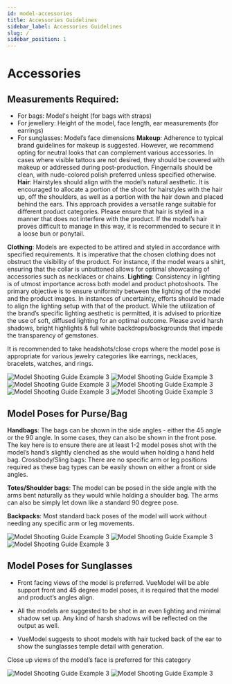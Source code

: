 ```yaml
---
id: model-accessories
title: Accessories Guidelines
sidebar_label: Accessories Guidelines
slug: /
sidebar_position: 1
---
```


# Accessories

## Measurements Required: 

- For bags: Model's height (for bags with straps)
- For jewellery: Height of the model, face length, ear measurements (for earrings)
- For sunglasses: Model’s face dimensions
**Makeup**: Adherence to typical brand guidelines for makeup is suggested. However, we recommend opting for neutral looks that can complement various accessories. In cases where visible tattoos are not desired, they should be covered with makeup or addressed during post-production. Fingernails should be clean, with nude-colored polish preferred unless specified otherwise.
**Hair**: Hairstyles should align with the model’s natural aesthetic. It is encouraged to allocate a portion of the shoot for hairstyles with the hair up, off the shoulders, as well as a portion with the hair down and placed behind the ears. This approach provides a versatile range suitable for different product categories. Please ensure that hair is styled in a manner that does not interfere with the product. If the model’s hair proves difficult to manage in this way, it is recommended to secure it in a loose bun or ponytail.

**Clothing**: Models are expected to be attired and styled in accordance with specified requirements. It is imperative that the chosen clothing does not obstruct the visibility of the product. For instance, if the model wears a shirt, ensuring that the collar is unbuttoned allows for optimal showcasing of accessories such as necklaces or chains.
**Lighting**: Consistency in lighting is of utmost importance across both model and product photoshoots. The primary objective is to ensure uniformity between the lighting of the model and the product images. In instances of uncertainty, efforts should be made to align the lighting setup with that of the product. While the utilization of the brand’s specific lighting aesthetic is permitted, it is advised to prioritize the use of soft, diffused lighting for an optimal outcome. Please avoid harsh shadows, bright highlights & full white backdrops/backgrounds that impede the transparency of gemstones.

It is recommended to take headshots/close crops where the model pose is appropriate for various jewelry categories like earrings, necklaces, bracelets, watches, and rings. 

![Model Shooting Guide Example 3](https://d1r1e7xjkfj7nz.cloudfront.net/model_shooting_guide6.JPG)
![Model Shooting Guide Example 3](https://d1r1e7xjkfj7nz.cloudfront.net/model_shooting_guide7.JPG)
![Model Shooting Guide Example 3](https://d1r1e7xjkfj7nz.cloudfront.net/model_shooting_guide8.JPG)
![Model Shooting Guide Example 3](https://d1r1e7xjkfj7nz.cloudfront.net/model_shooting_guide9.JPG)
![Model Shooting Guide Example 3](https://d1r1e7xjkfj7nz.cloudfront.net/model_shooting_guide10.JPG)
![Model Shooting Guide Example 3](https://d1r1e7xjkfj7nz.cloudfront.net/model_shooting_guide11.JPG)

## Model Poses for Purse/Bag

**Handbags**: The bags can be shown in the side angles - either the 45 angle or the 90 angle. In some cases, they can also be shown in the front pose. The key here is to ensure there are at least 1-2 model poses shot with the model’s hand’s slightly clenched as she would when holding a hand held bag.
Crossbody/Sling bags: There are no specific arm or leg positions required as these bag types can be easily shown on either a front or side angles. 


**Totes/Shoulder bags**: The model can be posed in the side angle with the arms bent naturally as they would while holding a shoulder bag. The arms can also be simply let down like a standard 90 degree pose.  

**Backpacks**: Most standard back poses of the model will work without needing any specific arm or leg movements. 


![Model Shooting Guide Example 3](https://d1r1e7xjkfj7nz.cloudfront.net/model_shooting_guide12.PNG)
![Model Shooting Guide Example 3](https://d1r1e7xjkfj7nz.cloudfront.net/model_shooting_guide13.JPG)
![Model Shooting Guide Example 3](https://d1r1e7xjkfj7nz.cloudfront.net/model_shooting_guide14.JPG)

## Model Poses for Sunglasses


- Front facing views of the model is preferred. VueModel will be able support front and 45 degree model poses, it is required that the model and product’s angles align. 


- All the models are suggested to be shot in an even lighting and minimal shadow set up. Any kind of harsh shadows will be reflected on the output as well. 


- VueModel suggests to shoot models with hair tucked back of the ear to show the sunglasses temple detail with generation. 


Close up views of the model’s face is preferred for this category


![Model Shooting Guide Example 3](https://d1r1e7xjkfj7nz.cloudfront.net/model_shooting_guide15.JPG)
![Model Shooting Guide Example 3](https://d1r1e7xjkfj7nz.cloudfront.net/model_shooting_guide16.JPG)

